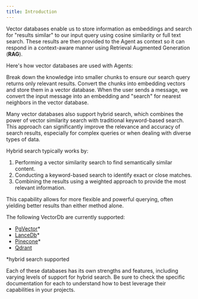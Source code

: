 ```yaml
---
title: Introduction
---
```


Vector databases enable us to store information as embeddings and search for "results similar" to our input query using cosine similarity or full text search. These results are then provided to the Agent as context so it can respond in a context-aware manner using Retrieval Augmented Generation (**RAG**).

Here's how vector databases are used with Agents:

<Steps>
  <Step title="Chunk the information">
    Break down the knowledge into smaller chunks to ensure our search query returns only relevant results.
  </Step>
  <Step title="Load the knowledge base">
    Convert the chunks into embedding vectors and store them in a vector database.
  </Step>
  <Step title="Search the knowledge base">
    When the user sends a message, we convert the input message into an embedding and "search" for nearest neighbors in the vector database.
  </Step>
</Steps>

Many vector databases also support hybrid search, which combines the power of vector similarity search with traditional keyword-based search. This approach can significantly improve the relevance and accuracy of search results, especially for complex queries or when dealing with diverse types of data.

Hybrid search typically works by:
1. Performing a vector similarity search to find semantically similar content.
2. Conducting a keyword-based search to identify exact or close matches.
3. Combining the results using a weighted approach to provide the most relevant information.

This capability allows for more flexible and powerful querying, often yielding better results than either method alone.

The following VectorDb are currently supported:

- [PgVector](/vectordb/pgvector)*
- [LanceDb](/vectordb/lancedb)*
- [Pinecone](/vectordb/pinecone)*
- [Qdrant](/vectordb/qdrant)

*hybrid search supported

Each of these databases has its own strengths and features, including varying levels of support for hybrid search. Be sure to check the specific documentation for each to understand how to best leverage their capabilities in your projects.
